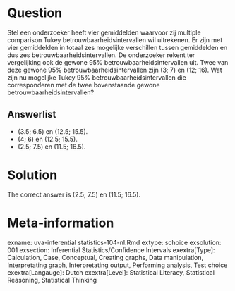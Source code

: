 Question
========

Stel een onderzoeker heeft vier gemiddelden waarvoor zij multiple comparison Tukey betrouwbaarheidsintervallen wil uitrekenen. Er zijn met vier gemiddelden in totaal zes mogelijke verschillen tussen gemiddelden en dus zes betrouwbaarheidsintervallen. De onderzoeker rekent ter vergelijking ook de gewone 95% betrouwbaarheidsintervallen uit. Twee van deze gewone 95% betrouwbaarheidsintervallen zijn (3; 7) en (12; 16). Wat zijn nu mogelijke Tukey 95% betrouwbaarheidsintervallen die corresponderen met de twee bovenstaande gewone betrouwbaarheidsintervallen? 

Answerlist
----------
* (3.5; 6.5) en (12.5; 15.5).
* (4; 6) en (12.5; 15.5).
* (2.5; 7.5) en (11.5; 16.5).

Solution
========

The correct answer is  (2.5; 7.5) en (11.5; 16.5). 

Meta-information
================
exname: uva-inferential statistics-104-nl.Rmd 
extype: schoice 
exsolution: 001 
exsection: Inferential Statistics/Confidence Intervals
exextra[Type]: Calculation, Case, Conceptual, Creating graphs, Data manipulation, Interpretating graph, Interpretating output, Performing analysis, Test choice 
exextra[Langauge]: Dutch 
exextra[Level]: Statistical Literacy, Statistical Reasoning, Statistical Thinking 
